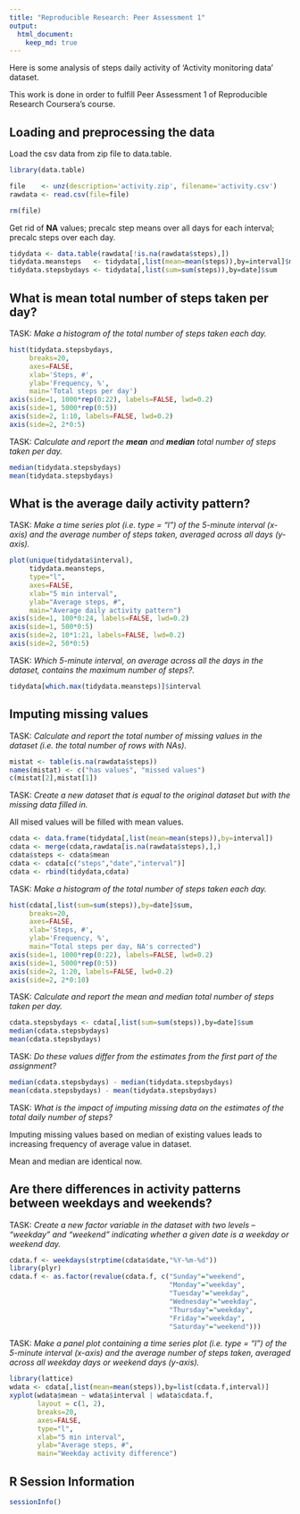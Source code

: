```yaml
---
title: "Reproducible Research: Peer Assessment 1"
output:
  html_document:
    keep_md: true
---
```


Here is some analysis of steps daily activity of 'Activity monitoring data' dataset.

This work is done in order to fulfill Peer Assessment 1 of Reproducible Research Coursera's course.


## Loading and preprocessing the data


Load the csv data from zip file to data.table.
```r
library(data.table)

file    <- unz(description='activity.zip', filename='activity.csv')
rawdata <- read.csv(file=file)

rm(file)
```

Get rid of **NA** values; precalc step means over all days for each interval; precalc steps over each day.
```r
tidydata <- data.table(rawdata[!is.na(rawdata$steps),])
tidydata.meansteps   <- tidydata[,list(mean=mean(steps)),by=interval]$mean
tidydata.stepsbydays <- tidydata[,list(sum=sum(steps)),by=date]$sum
```


## What is mean total number of steps taken per day?


TASK: *Make a histogram of the total number of steps taken each day.*
```r
hist(tidydata.stepsbydays,
     breaks=20,
     axes=FALSE,
     xlab='Steps, #',
     ylab='Frequency, %',
     main='Total steps per day')
axis(side=1, 1000*rep(0:22), labels=FALSE, lwd=0.2)
axis(side=1, 5000*rep(0:5))
axis(side=2, 1:10, labels=FALSE, lwd=0.2)
axis(side=2, 2*0:5)
```

TASK: *Calculate and report the __mean__ and __median__ total number of steps taken per day.*
```r
median(tidydata.stepsbydays)
mean(tidydata.stepsbydays)
```


## What is the average daily activity pattern?


TASK: *Make a time series plot (i.e. type = "l") of the 5-minute interval (x-axis) and the average number of steps taken, averaged across all days (y-axis).*
```r
plot(unique(tidydata$interval),
     tidydata.meansteps,
     type="l",
     axes=FALSE,
     xlab="5 min interval",
     ylab="Average steps, #",
     main="Average daily activity pattern")
axis(side=1, 100*0:24, labels=FALSE, lwd=0.2)
axis(side=1, 500*0:5)
axis(side=2, 10*1:21, labels=FALSE, lwd=0.2)
axis(side=2, 50*0:5)
```

TASK: *Which 5-minute interval, on average across all the days in the dataset, contains the maximum number of steps?.*
```r
tidydata[which.max(tidydata.meansteps)]$interval
```


## Imputing missing values


TASK: *Calculate and report the total number of missing values in the dataset (i.e. the total number of rows with NAs).*
```r
mistat <- table(is.na(rawdata$steps))
names(mistat) <- c("has values", "missed values")
c(mistat[2],mistat[1])
```

TASK: *Create a new dataset that is equal to the original dataset but with the missing data filled in.*

All mised values will be filled with mean values.
```r
cdata <- data.frame(tidydata[,list(mean=mean(steps)),by=interval])
cdata <- merge(cdata,rawdata[is.na(rawdata$steps),],)
cdata$steps <- cdata$mean
cdata <- cdata[c("steps","date","interval")]
cdata <- rbind(tidydata,cdata)
```

TASK: *Make a histogram of the total number of steps taken each day.*
```r
hist(cdata[,list(sum=sum(steps)),by=date]$sum,
     breaks=20,
     axes=FALSE,
     xlab='Steps, #',
     ylab='Frequency, %',
     main="Total steps per day, NA's corrected")
axis(side=1, 1000*rep(0:22), labels=FALSE, lwd=0.2)
axis(side=1, 5000*rep(0:5))
axis(side=2, 1:20, labels=FALSE, lwd=0.2)
axis(side=2, 2*0:10)
```

TASK: *Calculate and report the mean and median total number of steps taken per day.*
```r
cdata.stepsbydays <- cdata[,list(sum=sum(steps)),by=date]$sum
median(cdata.stepsbydays)
mean(cdata.stepsbydays)
```

TASK: *Do these values differ from the estimates from the first part of the assignment?*
```r
median(cdata.stepsbydays) - median(tidydata.stepsbydays)
mean(cdata.stepsbydays) - mean(tidydata.stepsbydays)
```

TASK: *What is the impact of imputing missing data on the estimates of the total daily number of steps?*

Imputing missing values based on median of existing values leads to increasing frequency of average value in dataset.

Mean and median are identical now.


## Are there differences in activity patterns between weekdays and weekends?


TASK: *Create a new factor variable in the dataset with two levels – “weekday” and “weekend” indicating whether a given date is a weekday or weekend day.*
```r
cdata.f <- weekdays(strptime(cdata$date,"%Y-%m-%d"))
library(plyr)
cdata.f <- as.factor(revalue(cdata.f, c("Sunday"="weekend",
                                        "Monday"="weekday",
                                        "Tuesday"="weekday",
                                        "Wednesday"="weekday",
                                        "Thursday"="weekday",
                                        "Friday"="weekday",
                                        "Saturday"="weekend")))
```

TASK: *Make a panel plot containing a time series plot (i.e. type = "l") of the 5-minute interval (x-axis) and the average number of steps taken, averaged across all weekday days or weekend days (y-axis).*
```r
library(lattice)
wdata <- cdata[,list(mean=mean(steps)),by=list(cdata.f,interval)]
xyplot(wdata$mean ~ wdata$interval | wdata$cdata.f,
       layout = c(1, 2),
       breaks=20,
       axes=FALSE,
       type="l",
       xlab="5 min interval",
       ylab="Average steps, #",
       main="Weekday activity difference")
```


## R Session Information


```r
sessionInfo()
```
